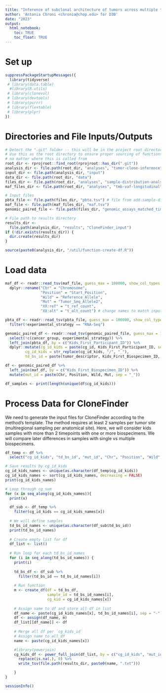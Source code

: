 ```yaml
---
title: "Inference of subclonal architecture of tumors across multiple timepoints for the PBTA Cohort"
author: 'Antonia Chroni <chronia@chop.edu> for D3B'
date: "2023"
output:
  html_notebook:
    toc: TRUE
    toc_float: TRUE
---
```


# Set up

```r
suppressPackageStartupMessages({
  library(tidyverse)
 # library(data.table)
  #library(R.utils)
 # library(clonevol)
 # library(devtools)
 # library(purrr)
 # library(flextable)
 # library(plyr)
})
```

# Directories and File Inputs/Outputs

```r
# Detect the ".git" folder -- this will be in the project root directory
# Use this as the root directory to ensure proper sourcing of functions 
# no matter where this is called from
root_dir <- rprojroot::find_root(rprojroot::has_dir(".git"))
analysis_dir <- file.path(root_dir, "analyses", "tumor-clone-inference")
input_dir <- file.path(analysis_dir, "input")
data_dir <- file.path(root_dir, "data")
files_dir <- file.path(root_dir, "analyses", "sample-distribution-analysis", "results")
maf_files_dir <- file.path(root_dir, "analyses", "tmb-vaf-longitudinal", "results")

# Input files
pbta_file <- file.path(files_dir, "pbta.tsv") # file from add-sample-distribution module
maf_file <- file.path(maf_files_dir, "maf.tsv")
genomic_paired_file <- file.path(files_dir, "genomic_assays_matched_time_points.tsv") # file from add-sample-distribution module

# File path to results directory
results_dir <-
  file.path(analysis_dir, "results", "CloneFinder_input")
if (!dir.exists(results_dir)) {
  dir.create(results_dir)
}

source(paste0(analysis_dir, "/util/function-create-df.R"))
```

# Load data

```r
maf_df <- readr::read_tsv(maf_file, guess_max = 100000, show_col_types = FALSE) %>% 
  dplyr::rename("Chr" = "Chromosome", 
                "Position" = "Start_Position",
                "Wild" = "Reference_Allele",
                "Mut" = "Tumor_Seq_Allele2",
                "XX:ref" = "t_ref_count", 
                "XX:alt" = "t_alt_count") # change names to match input requirements for Clonefinder

pbta_df <- readr::read_tsv(pbta_file, guess_max = 100000, show_col_types = FALSE) %>% 
  filter(!experimental_strategy == "RNA-Seq")

genomic_paired_df <- readr::read_tsv(genomic_paired_file, guess_max = 100000, show_col_types = FALSE) %>% 
  select(!c(cancer_group, experimental_strategy)) %>% 
  left_join(pbta_df, by = c("Kids_First_Participant_ID")) %>% 
  dplyr::mutate(cg_id_kids = paste(cg_id, Kids_First_Participant_ID, sep = "_"),
         cg_id_kids = str_replace(cg_id_kids, "/", "_"),
         td_bs_id = paste(tumor_descriptor, Kids_First_Biospecimen_ID, sep = "_"))

df <- genomic_paired_df %>% 
  left_join(maf_df, by = c("Kids_First_Biospecimen_ID")) %>% 
  mutate(mut_id = paste(Chr, Position, Wild, Mut, sep = "_"))

df_samples <- print(length(unique(df$cg_id_kids)))
```

# Process Data for CloneFinder

We need to generate the input files for CloneFinder according to the method's template. 
The method requires at least 2 samples per tumor site (multiregional sampling per anatomical site).
Here, we will consider kids samples with more than 2 timepoints with one or more biospecimens. 
We will compare later differences in samples with single vs multiple biospecimens.


```r
df_temp <- df %>%
  select("cg_id_kids", "td_bs_id", "mut_id", "Chr", "Position", "Wild", "Mut", "XX:ref", "XX:alt")

# Save results by cg_id_kids
cg_id_kids_names <- unique(as.character(df_temp$cg_id_kids))
cg_id_kids_names <- sort(cg_id_kids_names, decreasing = FALSE)
print(cg_id_kids_names)

# Loop through cg_sum
for (x in seq_along(cg_id_kids_names)){
  print(x)

  df_sub <- df_temp %>%
    filter(cg_id_kids == cg_id_kids_names[x]) 
 
  # We will define samples
  td_bs_id_names <- unique(as.character(df_sub$td_bs_id))
  print(td_bs_id_names)
  
  # Create empty list for df
  df_list <- list() 
  
  # Run loop for each td_bs_id_names
  for (i in seq_along(td_bs_id_names)) {
    print(i)
   
    td_bs_df <- df_sub %>%
      filter(td_bs_id == td_bs_id_names[i])
    
    # Run function 
    m <- create_df(df = td_bs_df, 
                   sample_id = td_bs_id_names[i],
                   cg_kid = cg_id_kids_names[x])
  
    # Assign name to df and store all df in list
    df_name <- paste(cg_id_kids_names[x], td_bs_id_names[i], sep = "-")
    df <- assign(df_name, m)
    df_list[[df_name]] <- df
    
    # Merge all df per `cg_kids_id`
    # Assign name to all_df
    name <- paste(cg_id_kids_names[x])

    #library(powerjoin)
    cg_kids_df <- power_full_join(df_list, by = c("cg_id_kids", "mut_id", "Chr", "Position", "Wild", "Mut")) %>% 
      replace(is.na(.), 0) %>% 
      write_tsv(file.path(results_dir, paste0(name, ".txt")))

    }
}
```


```r
sessionInfo()
```